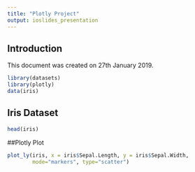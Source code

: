 ---
title: "Plotly Project"
output: ioslides_presentation
---


## Introduction
This document was created on 27th January 2019.
```{r, message=FALSE}
library(datasets)
library(plotly)
data(iris)
```

## Iris Dataset
```{r}
head(iris)

```

##Plotly Plot
```{r}
plot_ly(iris, x = iris$Sepal.Length, y = iris$Sepal.Width, 
        mode="markers", type="scatter")
```